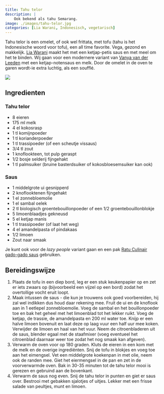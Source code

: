 ```yaml
---
title: Tahu telor
description: |
    Ook bekend als tahu Semarang.
image: ./images/tahu-telor.jpg
categories: [Lia Warani, Indonesisch, vegetarisch]
---
```


:::{.grid}
:::{.g-col-8}
Tahu telor is een omelet, of ook wel frittata, met tofu (tahu is het Indonesische woord voor tofu), een all time favorite. Vega, gezond en makkelijk. [Lia Warani](https://kapitan.net/recepten/lia-warani.html) maakt het met een ketjap-petis saus en met meel om het te binden. Wij gaan voor een modernere variant van [Vanya van der Leeden](https://miljuschka.nl/tahu-telor-luchtige-tofu-omelet-ketjap-notensaus/) met een ketjap-notensaus en melk. Door de omelet in de oven te garen wordt-ie extra luchtig, als een soufflé.

:::
:::{.g-col-4}
![](./images/tahu-telor.jpg)
:::
:::


## Ingredienten

### Tahu telor

- 8 eieren
- 175 ml melk
- 4 el kokosrasp
- 1 tl komijnpoeder
- 1 tl korianderpoeder
- 1 tl trassipoeder (of een scheutje vissaus)
- 3/4 tl zout
- 1 knoflookteen, tot pulp geraspt
- 1/2 bosje selderij fijngehakt
- 1 tl palmsuiker (bruine basterdsuiker of kokosbloesemsuiker kan ook)

### Saus

- 1 middelgrote ui gesnipperd
- 2 knoflooktenen fijngehakt
- 1 el zonnebloemolie
- 1 el sambal oelek
- 2 tl biologisch groentebouillonpoeder of een 1/2 groentebouillonblokje
- 5 limoenblaadjes gekneusd
- 5 el ketjap manis
- 1 tl trassipoeder (of laat het weg)
- 4 el amandelpasta of pindakaas
- 1/2 limoen
- Zout naar smaak

Je kunt ook voor de _lazy people_ variant gaan en een pak [Ratu Culinair gado-gado saus](https://www.orientalwebshop.nl/nl/ratu-culinair-gado-gado-saus-400g) gebruiken.

## Bereidingswijze

1. Plaats de tofu in een diep bord, leg er een stuk keukenpapier op en zet er iets zwaars op (bijvoorbeeld een vijzel op een bord) zodat het overtollige vocht eruit loopt. 
2. Maak intussen de saus - die kun je trouwens ook goed voorbereiden, hij zal wel indikken dus houd daar rekening mee. Fruit de ui en de knoflook aan in 1 eetlepel zonnebloemolie. Voeg de sambal en het bouillonpoeder toe en bak het geheel met het limoenblad tot het lekker ruikt. Voeg de ketjap, de trassie, de amandelpasta en 200 ml water toe. Knijp er een halve limoen bovenuit en laat deze op laag vuur een half uur mee koken. Verwijder de limoen en haal van het vuur. Neem de citroenbladeren uit de saus, blender egaal met de staafmixer (voeg eventueel het citroenblad daarnaar weer toe zodat het nog smaak kan afgeven). 
3. Verwarm de oven voor op 180 graden. Kluts de eieren in een kom met de melk en de overige ingrediënten. Snij de tofu in blokjes en voeg toe aan het eimengsel. Vet een middelgrote koekenpan in met olie, neem ook de randen mee. Giet het eiermengsel in de pan en zet in de voorverwarmde oven. Bak in 30-35 minuten tot de tahu telor mooi is gerezen en gebruind aan de bovenkant. 
4. Verwarm de saus nog even. Snij de tahu telor in punten en giet er saus over. Bestrooi met gebakken sjalotjes of uitjes.  Lekker met een frisse salade van peultjes, munt en limoen. 